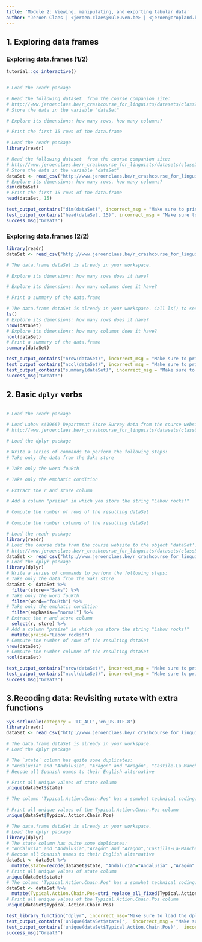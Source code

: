 ```yaml
---
title: 'Module 2: Viewing, manipulating, and exporting tabular data'
author: "Jeroen Claes | <jeroen.claes@kuleuven.be> | <jeroen@cropland.be>"
---
```

## 1. Exploring data frames
### Exploring data.frames (1/2)
```r
tutorial::go_interactive()
```


```r

```

```r

# Load the readr package

# Read the following dataset  from the course companion site: 
# http://www.jeroenclaes.be/r_crashcourse_for_linguists/datasets/class2_balota_et_al_2007.csv"
# Store the data in the variable "dataSet"

# Explore its dimensions: how many rows, how many columns?

# Print the first 15 rows of the data.frame

```

```r

# Load the readr package
library(readr)

# Read the following dataset  from the course companion site: 
# http://www.jeroenclaes.be/r_crashcourse_for_linguists/datasets/class2_balota_et_al_2007.csv"
# Store the data in the variable "dataSet"
dataSet <- read_csv("http://www.jeroenclaes.be/r_crashcourse_for_linguists/datasets/class2_balota_et_al_2007.csv")
# Explore its dimensions: how many rows, how many columns?
dim(dataSet)
# Print the first 15 rows of the data.frame
head(dataSet, 15)

```

```r
test_output_contains("dim(dataSet)", incorrect_msg = "Make sure to print the dimensions of the data.frame.")
test_output_contains("head(dataSet, 15)", incorrect_msg = "Make sure to print the first 15 lines.")
success_msg("Great!")
```

### Exploring data.frames (2/2)

```r
library(readr)
dataSet <- read_csv("http://www.jeroenclaes.be/r_crashcourse_for_linguists/datasets/class2_balota_et_al_2007.csv")
```

```r
# The data.frame dataSet is already in your workspace. 

# Explore its dimensions: how many rows does it have?

# Explore its dimensions: how many columns does it have?

# Print a summary of the data.frame
```

```r
# The data.frame dataSet is already in your workspace. Call ls() to see it
ls()
# Explore its dimensions: how many rows does it have?
nrow(dataSet)
# Explore its dimensions: how many columns does it have?
ncol(dataSet)
# Print a summary of the data.frame
summary(dataSet)
```

```r
test_output_contains("nrow(dataSet)", incorrect_msg = "Make sure to print the number of rows")
test_output_contains("ncol(dataSet)", incorrect_msg = "Make sure to print the number of columns")
test_output_contains("summary(dataSet)", incorrect_msg = "Make sure to print a summary")
success_msg("Great!")
```

## 2. Basic `dplyr` verbs

```r

```

```r
# Load the readr package

# Load Labov's(1966) Department Store Survey data from the course website to the object 'dataSet':
# http://www.jeroenclaes.be/r_crashcourse_for_linguists/datasets/class6_Labov_1966.csv

# Load the dplyr package

# Write a series of commands to perform the following steps:
# Take only the data from the Saks store

# Take only the word fouRth

# Take only the emphatic condition

# Extract the r and store column

# Add a column "praise" in which you store the string "Labov rocks!"

# Compute the number of rows of the resulting dataSet

# Compute the number columns of the resulting dataSet

```

```r
# Load the readr package
library(readr)
# Load the course data from the course website to the object 'dataSet':
# http://www.jeroenclaes.be/r_crashcourse_for_linguists/datasets/class5_Labov_et_al_2012.csv
dataSet <- read_csv("http://www.jeroenclaes.be/r_crashcourse_for_linguists/datasets/class6_Labov_1966.csv")
# Load the dplyr package
library(dplyr)
# Write a series of commands to perform the following steps:
# Take only the data from the Saks store
dataSet <- dataSet %>%
  filter(store=="Saks") %>%
# Take only the word fouRth
  filter(word=="fouRth") %>%
# Take only the emphatic condition
  filter(emphasis=="normal") %>%
# Extract the r and store column
  select(r, store) %>%
# Add a column "praise" in which you store the string "Labov rocks!"
  mutate(praise="Labov rocks!")
# Compute the number of rows of the resulting dataSet
nrow(dataSet)
# Compute the number columns of the resulting dataSet
ncol(dataSet)
```

```r
test_output_contains("nrow(dataSet)", incorrect_msg = "Make sure to print the number of rows")
test_output_contains("ncol(dataSet)", incorrect_msg = "Make sure to print the number of columns")
success_msg("Great!")
```


## 3.Recoding data: Revisiting `mutate` with extra functions

```r
Sys.setlocale(category = 'LC_ALL','en_US.UTF-8')
library(readr)
dataSet <- read_csv("http://www.jeroenclaes.be/r_crashcourse_for_linguists/datasets/class3_claes_2017.csv") 
```

```r
# The data.frame dataSet is already in your workspace. 
# Load the dplyr package

# The `state` column has quite some duplicates: 
# "Andalucía" and "Andalusia", "Aragon" and "Aragón", "Castile-La Mancha" and "Castilla-La-Mancha", "Castile and León" and "Castilla y León", "Catalonia" and "Cataluña", "Community of Madrid" and "Comunidad de Madrid", "Valencian Community" and "Comunidad Valenciana", "Basque Country" and "País Vasco"
# Recode all Spanish names to their English alternative

# Print all unique values of state column
unique(dataSet$state)

# The column 'Typical.Action.Chain.Pos' has a somwhat technical coding: "head" vs "tail.setting". To make it less technical, replace the period (".") by the string " and "

# Print all unique values of the Typical.Action.Chain.Pos column
unique(dataSet$Typical.Action.Chain.Pos)
```

```r
# The data.frame dataSet is already in your workspace. 
# Load the dplyr package
library(dplyr)
# The state column has quite some duplicates: 
# "Andalucía" and "Andalusia","Aragón" and "Aragon","Castilla-La-Mancha" and "Castile-La Mancha", "Castilla y León" and "Castile and León", "Cataluña" and "Catalonia", "Comunidad de Madrid" and "Community of Madrid", "Comunidad Valenciana" and "Valencian Community", "País Vasco" and "Basque Country"
# Recode all Spanish names to their English alternative
dataSet <- dataSet %>%
  mutate(state=recode(dataSet$state, "Andalucía"="Andalusia" ,"Aragón" = "Aragon","Castilla-La-Mancha"= "Castile-La Mancha", "Castilla y León"="Castile-and-León", "Cataluña"="Catalonia", "Comunidad de Madrid"="Community of Madrid", "Comunidad Valenciana"="Valencian Community", "País Vasco"="Basque Country"))
# Print all unique values of state column
unique(dataSet$state)
# The column 'Typical.Action.Chain.Pos' has a somwhat technical coding: "head" vs "tail.setting". To make it less technical, replace the period (".") by the string " and "
dataSet <- dataSet %>%
  mutate(Typical.Action.Chain.Pos=stri_replace_all_fixed(Typical.Action.Chain.Pos, ".", " and "))
# Print all unique values of the Typical.Action.Chain.Pos column
unique(dataSet$Typical.Action.Chain.Pos)
```

```r
test_library_function("dplyr", incorrect_msg="Make sure to load the dplyr package!")
test_output_contains('unique(dataSet$state)',  incorrect_msg = "Make sure to print the unique values of the 'state' column!")
test_output_contains('unique(dataSet$Typical.Action.Chain.Pos)',  incorrect_msg = "Make sure to print the unique values of the 'Typical.Action.Chain.Pos' column!")
success_msg("Great!")
```

